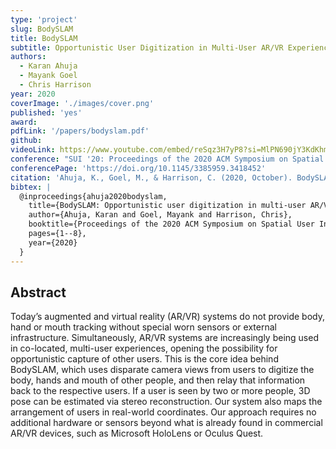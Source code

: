 ```yaml
---
type: 'project'
slug: BodySLAM
title: BodySLAM
subtitle: Opportunistic User Digitization in Multi-User AR/VR Experiences
authors:
  - Karan Ahuja
  - Mayank Goel
  - Chris Harrison
year: 2020
coverImage: './images/cover.png'
published: 'yes'
award:
pdfLink: '/papers/bodyslam.pdf'
github:
videoLink: https://www.youtube.com/embed/reSqz3H7yP8?si=MlPN690jY3KdKhmq
conference: "SUI '20: Proceedings of the 2020 ACM Symposium on Spatial User Interaction"
conferencePage: 'https://doi.org/10.1145/3385959.3418452'
citation: 'Ahuja, K., Goel, M., & Harrison, C. (2020, October). BodySLAM: Opportunistic user digitization in multi-user AR/VR Experiences. In Proceedings of the 2020 ACM Symposium on Spatial User Interaction (pp. 1-8).'
bibtex: |
  @inproceedings{ahuja2020bodyslam,
    title={BodySLAM: Opportunistic user digitization in multi-user AR/VR Experiences},
    author={Ahuja, Karan and Goel, Mayank and Harrison, Chris},
    booktitle={Proceedings of the 2020 ACM Symposium on Spatial User Interaction},
    pages={1--8},
    year={2020}
  }
---
```


## Abstract

Today’s augmented and virtual reality (AR/VR) systems do not provide body, hand or mouth tracking without special worn sensors or external infrastructure. Simultaneously, AR/VR systems are increasingly being used in co-located, multi-user experiences, opening the possibility for opportunistic capture of other users. This is the core idea behind BodySLAM, which uses disparate camera views from users to digitize the body, hands and mouth of other people, and then relay that information back to the respective users. If a user is seen by two or more people, 3D pose can be estimated via stereo reconstruction. Our system also maps the arrangement of users in real-world coordinates. Our approach requires no additional hardware or sensors beyond what is already found in commercial AR/VR devices, such as Microsoft HoloLens or Oculus Quest.
